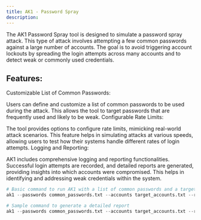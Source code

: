 ```yaml
---
title: AK1 - Password Spray
description:
---
```


The AK1 Password Spray tool is designed to simulate a password spray attack. This type of attack involves attempting a few common passwords against a large number of accounts. The goal is to avoid triggering account lockouts by spreading the login attempts across many accounts and to detect weak or commonly used credentials.

## Features:

Customizable List of Common Passwords:

Users can define and customize a list of common passwords to be used during the attack. This allows the tool to target passwords that are frequently used and likely to be weak.
Configurable Rate Limits:

The tool provides options to configure rate limits, mimicking real-world attack scenarios. This feature helps in simulating attacks at various speeds, allowing users to test how their systems handle different rates of login attempts.
Logging and Reporting:

AK1 includes comprehensive logging and reporting functionalities. Successful login attempts are recorded, and detailed reports are generated, providing insights into which accounts were compromised. This helps in identifying and addressing weak credentials within the system.

```python
# Basic command to run AK1 with a list of common passwords and a target account list
ak1 --passwords common_passwords.txt --accounts target_accounts.txt --rate-limit 5

# Sample command to generate a detailed report
ak1 --passwords common_passwords.txt --accounts target_accounts.txt --rate-limit 5 --report

```